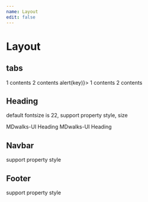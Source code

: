 ```yaml
---
name: Layout
edit: false
---
```




# Layout

## tabs
<Playground>
  <Tabs>
    <TabPane tab="1 pane">1 contents</TabPane>
    <TabPane tab="2 pane">2 contents</TabPane>
  </Tabs>
</Playground>

<Playground>
  <Tabs defaultactivekey="2" onChange={(key) => alert(key)}>
    <TabPane tab="1 pane" key="1">1 contents</TabPane>
    <TabPane tab="2 pane" key="2">2 contents</TabPane>
  </Tabs>
</Playground>

## Heading

default fontsize is 22,
support property style, size

<Playground>
  <Heading>MDwalks-UI Heading</Heading>
  <Heading size="15" style={{color: '#0B5FFF'}}>MDwalks-UI Heading</Heading>
</Playground>


## Navbar

support property style
<Playground>
  <Navbar>
  </Navbar>
</Playground>


## Footer
support property style
<Playground>
  <div style={{height: 100, position: 'relative'}}>
    <Footer />
  </div>
</Playground>